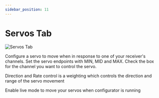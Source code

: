 ```yaml
---
sidebar_position: 11
---
```


# Servos Tab

![Servos Tab](/img/betaflight_configurator_servos_tab.png)

Configure a servo to move when in response to one of your receiver's channels. Set the servo endpoints with MIN, MID 
and MAX. Check the box for the channel you want to control the servo. 

Direction and Rate control is a weighting which controls the direction and range of the servo movement

Enable live mode to move your servos when configurator is running